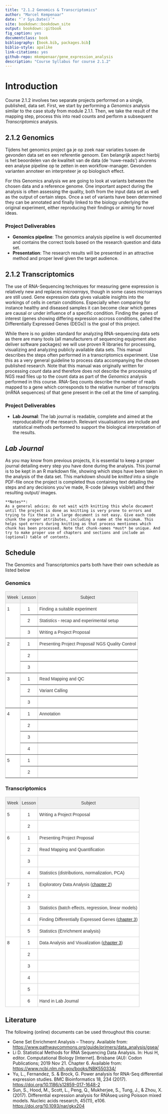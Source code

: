 ```yaml
---
title: "2.1.2 Genomics & Transcriptomics"
author: "Marcel Kempenaar"
date: "`r Sys.Date()`"
site: bookdown::bookdown_site
output: bookdown::gitbook
fig_caption: yes
documentclass: book
bibliography: [book.bib, packages.bib]
biblio-style: apalike
link-citations: yes
github-repo: mkempenaar/gene_expression_analysis
description: "Course Syllabus for course 2.1.2"
---
```


# Introduction {#chapter-1}

Course 2.1.2 involves two separate projects performed on a single, published, data set. First, we start by performing a *Genomics* analysis similar to the case study from module 2.1.1. Then, we take the result of the mapping step, process this into read counts and perform a subsequent *Transcriptomics* analysis. 

## 2.1.2 Genomics

Tijdens het genomics project ga je op zoek naar variaties tussen de gevonden data set en een referentie genoom. Een belangrijk aspect hierbij is het beoordelen van de kwaliteit van de data (de ‘ruwe-reads’) alvorens een analyse pipeline op te zetten in een workflow-manager. Gevonden varianten annoteer en interpreteer je op biologisch effect. 

For this Genomics analysis we are going to look at variants between the chosen data and a reference genome. One important aspect during the analysis is often assessing the quality, both from the input data set as well as the output of certain steps. Once a set of variants have been determined they can be annotated and finally linked to the biology underlying the original experiment, either reproducing their findings or aiming for novel ideas.

### Project Deliverables

* **Genomics pipeline**: The genomics analysis pipeline is well documented and contains the correct tools based on the research question and data set.
* **Presentation**: The research results will be presented in an attractive method and proper level given the target audience.

## 2.1.2 Transcriptomics

The use of RNA-Sequencing techniques for measuring gene expression is relatively new and replaces *microarrays*, though in some cases microarrays are still used. Gene expression data gives valuable insights into the workings of cells in certain conditions. Especially when comparing for instance healthy and diseased samples it can become clear which genes are causal or under influence of a specific condition. Finding the genes of interest (genes showing differing expression accross conditions, called the Differentially Expressed Genes (DEGs)) is the goal of this project.

While there is no golden standard for analyzing RNA-sequencing data sets as there are many tools (all manufacturers of sequencing equipment also deliver software packages) we will use proven R libraries for processing, visualizing and analyzing publicly available data sets. This manual describes the steps often performed in a transcriptomics experiment. Use this as a very general guideline to process data accompanying the chosen published research. Note that this manual was originally written for processing *count* data and therefore does not describe the processing of NGS read files up to the count data as part of the *Genomics* analysis performed in this course. RNA-Seq counts describe the number of reads mapped to a gene which corresponds to the relative number of transcripts (mRNA sequences) of that gene present in the cell at the time of sampling.

### Project Deliverables

* **Lab Journal**: The lab journal is readable, complete and aimed at the reproducability of the research. Relevant visualisations are include and statistical methods performed to support the biological interpretation of the results.

## *Lab Journal*

As you may know from previous projects, it is essential to keep a proper journal detailing every step you have done during the analysis. This journal is to be kept in an R markdown file, showing which steps have been taken in the analysis of the data set. This markdown should be *knitted* into a single PDF-file once the project is completed thus containing text detailing the steps and any decisions you've made, R-code (always visible!) and their resulting output/ images. 

```block
**Notes**:
As a general advice; do not wait with knitting this whole document until the project is done as knitting is very prone to errors and trying to fix these in a large document is not easy. Give each code chunk the proper attributes, including a name at the minimum. This helps spot errors during knitting as that process mentiones which chunk has been processed. Note that chunk-names *must* be unique. And try to make proper use of chapters and sections and include an (optional) table of contents.
```

## Schedule

The Genomics and Transcriptomics parts both have their own schedule as listed below

### Genomics

<style type="text/css">
.tg  {border-collapse:collapse;border-color:#ccc;border-spacing:0;}
.tg td{background-color:#fff;border-color:#ccc;border-style:solid;border-width:1px;color:#333;
  font-family:Arial, sans-serif;font-size:14px;overflow:hidden;padding:10px 5px;word-break:normal;}
.tg th{background-color:#f0f0f0;border-color:#ccc;border-style:solid;border-width:1px;color:#333;
  font-family:Arial, sans-serif;font-size:14px;font-weight:normal;overflow:hidden;padding:10px 5px;word-break:normal;}
.tg .tg-baqh{text-align:center;vertical-align:top}
.tg .tg-c3ow{border-color:inherit;text-align:center;vertical-align:top}
.tg .tg-0pky{border-color:inherit;text-align:left;vertical-align:top}
</style>
<table class="tg">
<thead>
  <tr>
    <th class="tg-baqh">Week</th>
    <th class="tg-baqh">Lesson</th>
    <th class="tg-baqh">Subject</th>
  </tr>
</thead>
<tbody>
  <tr>
    <td class="tg-0pky" rowspan="3">1</td>
    <td class="tg-c3ow">1</td>
    <td class="tg-0pky">Finding a suitable experiment</td>
  </tr>
  <tr>
    <td class="tg-c3ow">2</td>
    <td class="tg-0pky">Statistics - recap and experimental setup</td>
  </tr>
  <tr>
    <td class="tg-c3ow">3</td>
    <td class="tg-0pky">Writing a Project Proposal</td>
  </tr>
  <tr>
    <td class="tg-0pky" rowspan="3">2</td>
    <td class="tg-c3ow">1</td>
    <td class="tg-0pky">Presenting Project Proposal/ NGS Quality Control</td>
  </tr>
  <tr>
    <td class="tg-c3ow">2</td>
    <td class="tg-0pky"></td>
  </tr>
  <tr>
    <td class="tg-c3ow">3</td>
    <td class="tg-0pky"></td>
  </tr>
  <tr>
    <td class="tg-0pky" rowspan="3">3</td>
    <td class="tg-c3ow">1</td>
    <td class="tg-0pky">Read Mapping and QC</td>
  </tr>
  <tr>
    <td class="tg-c3ow">2</td>
    <td class="tg-0pky">Variant Calling</td>
  </tr>
  <tr>
    <td class="tg-c3ow">3</td>
    <td class="tg-0pky"></td>
  </tr>
  <tr>
    <td class="tg-0pky" rowspan="4">4</td>
    <td class="tg-c3ow">1</td>
    <td class="tg-0pky">Annotation</td>
  </tr>
  <tr>
    <td class="tg-c3ow">2</td>
    <td class="tg-0pky"></td>
  </tr>
  <tr>
    <td class="tg-c3ow">3</td>
    <td class="tg-0pky"></td>
  </tr>
  <tr>
    <td class="tg-c3ow">4</td>
    <td class="tg-0pky"></td>
  </tr>
  <tr>
    <td class="tg-0pky" rowspan="2">5</td>
    <td class="tg-c3ow">1</td>
    <td class="tg-0pky"></td>
  </tr>
  <tr>
    <td class="tg-c3ow">2</td>
    <td class="tg-0pky"></td>
  </tr>
</tbody>
</table>

### Transcriptomics

<style type="text/css">
.tg  {border-collapse:collapse;border-color:#ccc;border-spacing:0;}
.tg td{background-color:#fff;border-color:#ccc;border-style:solid;border-width:1px;color:#333;
  font-family:Arial, sans-serif;font-size:14px;overflow:hidden;padding:10px 5px;word-break:normal;}
.tg th{background-color:#f0f0f0;border-color:#ccc;border-style:solid;border-width:1px;color:#333;
  font-family:Arial, sans-serif;font-size:14px;font-weight:normal;overflow:hidden;padding:10px 5px;word-break:normal;}
.tg .tg-baqh{text-align:center;vertical-align:top}
.tg .tg-0lax{text-align:left;vertical-align:top}
</style>
<table class="tg">
<thead>
  <tr>
    <th class="tg-baqh">Week</th>
    <th class="tg-baqh">Lesson</th>
    <th class="tg-baqh">Subject</th>
  </tr>
</thead>
<tbody>
  <tr>
    <td class="tg-0lax" rowspan="2">5</td>
    <td class="tg-baqh">1</td>
    <td class="tg-0lax">Writing a Project Proposal</td>
  </tr>
  <tr>
    <td class="tg-baqh">2</td>
    <td class="tg-0lax"></td>
  </tr>
  <tr>
    <td class="tg-0lax" rowspan="4">6</td>
    <td class="tg-baqh">1</td>
    <td class="tg-0lax">Presenting Project Proposal</td>
  </tr>
  <tr>
    <td class="tg-baqh">2</td>
    <td class="tg-0lax">Read Mapping and Quantification</td>
  </tr>
  <tr>
    <td class="tg-baqh">3</td>
    <td class="tg-0lax"></td>
  </tr>
  <tr>
    <td class="tg-baqh">4</td>
    <td class="tg-0lax">Statistics (distributions, normalization, PCA)</td>
  </tr>
  <tr>
    <td class="tg-0lax" rowspan="5">7</td>
    <td class="tg-baqh">1</td>
    <td class="tg-0lax">Exploratory Data Analysis (<a href="#chapter-3">chapter 2</a>)</td>
  </tr>
  <tr>
    <td class="tg-baqh">2</td>
    <td class="tg-0lax"></td>
  </tr>
  <tr>
    <td class="tg-baqh">3</td>
    <td class="tg-0lax">Statistics (batch effects, regression, linear models)</td>
  </tr>
  <tr>
    <td class="tg-baqh">4</td>
    <td class="tg-0lax">Finding Differentially Expressed Genes (<a href="#chapter-4">chapter 3</a>)</td>
  </tr>
  <tr>
    <td class="tg-baqh">5</td>
    <td class="tg-0lax">Statistics (Enrichment analysis)</td>
  </tr>
  <tr>
    <td class="tg-0lax" rowspan="6">8</td>
    <td class="tg-baqh">1</td>
    <td class="tg-0lax">Data Analysis and Visualization (<a href="#chapter-5">chapter 3</a>)</td>
  </tr>
  <tr>
    <td class="tg-baqh">2</td>
    <td class="tg-0lax"></td>
  </tr>
  <tr>
    <td class="tg-baqh">3</td>
    <td class="tg-0lax"></td>
  </tr>
  <tr>
    <td class="tg-baqh">4</td>
    <td class="tg-0lax"></td>
  </tr>
  <tr>
    <td class="tg-baqh">5</td>
    <td class="tg-0lax"></td>
  </tr>
  <tr>
    <td class="tg-baqh">6</td>
    <td class="tg-0lax">Hand in Lab Journal</td>
  </tr>
</tbody>
</table>

## Literature

The following (online) documents can be used throughout this course:

* Gene Set Enrichment Analysis – Theory. Available from: <a href="https://www.pathwaycommons.org/guide/primers/data_analysis/gsea/">https://www.pathwaycommons.org/guide/primers/data_analysis/gsea/</a>
* Li D. Statistical Methods for RNA Sequencing Data Analysis. In: Husi H, editor. Computational Biology [Internet]. Brisbane (AU): Codon Publications; 2019 Nov 21. Chapter 6. Available from: <a href="https://www.ncbi.nlm.nih.gov/books/NBK550334/">https://www.ncbi.nlm.nih.gov/books/NBK550334/</a>
* Yu, L., Fernandez, S. & Brock, G. Power analysis for RNA-Seq differential expression studies. BMC Bioinformatics 18, 234 (2017). <a href="https://doi.org/10.1186/s12859-017-1648-2">https://doi.org/10.1186/s12859-017-1648-2</a>
* Sun, S., Hood, M., Scott, L., Peng, Q., Mukherjee, S., Tung, J., & Zhou, X. (2017). Differential expression analysis for RNAseq using Poisson mixed models. Nucleic acids research, 45(11), e106. <a href="https://doi.org/10.1093/nar/gkx204">https://doi.org/10.1093/nar/gkx204</a>